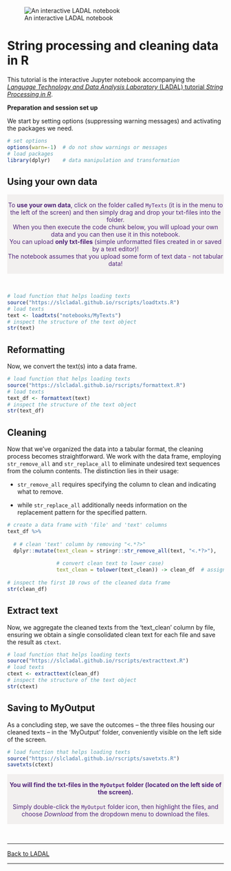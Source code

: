 
![An interactive LADAL notebook](https://slcladal.github.io/images/uq1.jpg)

# String processing and cleaning data in R

This tutorial is the interactive Jupyter notebook accompanying the [*Language Technology and Data Analysis Laboratory* (LADAL) tutorial *String Processing in R*](https://ladal.edu.au/coll.html). 


**Preparation and session set up**

We start by setting options (suppressing warning messages) and activating the packages we need. 

```r
# set options
options(warn=-1)  # do not show warnings or messages
# load packages
library(dplyr)    # data manipulation and transformation
```


## Using your own data

<div class="warning" style='padding:0.1em; background-color: rgba(215,209,204,.3); color:#51247a'>
<span>
<p style='margin-top:1em; text-align:center'>
To <b>use your own data</b>, click on the folder called `MyTexts` (it is in the menu to the left of the screen) and then simply drag and drop your txt-files into the folder. <br>When you then execute the code chunk below, you will upload your own data and you can then use it in this notebook.<br>You can upload <b>only txt-files</b> (simple unformatted files created in or saved by a text editor)! <br>The notebook assumes that you upload some form of text data - not tabular data! 
<br>
</p>
<p style='margin-left:1em;'>
</p></span>
</div>

<br>


```r
# load function that helps loading texts
source("https://slcladal.github.io/rscripts/loadtxts.R")
# load texts
text <- loadtxts("notebooks/MyTexts")
# inspect the structure of the text object
str(text)
```

## Reformatting

Now, we convert the text(s) into a data frame. 

```r
# load function that helps loading texts
source("https://slcladal.github.io/rscripts/formattext.R")
# load texts
text_df <- formattext(text)
# inspect the structure of the text object
str(text_df)
```


## Cleaning

Now that we've organized the data into a tabular format, the cleaning process becomes straightforward. We work with the data frame, employing `str_remove_all` and `str_replace_all` to eliminate undesired text sequences from the column contents. The distinction lies in their usage:

+ `str_remove_all` requires specifying the column to clean and indicating what to remove.  

+ while `str_replace_all` additionally needs information on the replacement pattern for the specified pattern.  

```r
# create a data frame with 'file' and 'text' columns
text_df %>%
  
  # # clean 'text' column by removing "<.*?>"
  dplyr::mutate(text_clean = stringr::str_remove_all(text, "<.*?>"),
                
                # convert clean text to lower case)
                text_clean = tolower(text_clean)) -> clean_df  # assign the result to 'clean_df'
  
# inspect the first 10 rows of the cleaned data frame
str(clean_df)
```

## Extract text

Now, we aggregate the cleaned texts from the 'text_clean' column by file, ensuring we obtain a single consolidated clean text for each file and save the result as `ctext`.

```r
# load function that helps loading texts
source("https://slcladal.github.io/rscripts/extracttext.R")
# load texts
ctext <- extracttext(clean_df)
# inspect the structure of the text object
str(ctext)
```

## Saving to MyOutput

As a concluding step, we save the outcomes – the three files housing our cleaned texts – in the 'MyOutput' folder, conveniently visible on the left side of the screen.

```r
# load function that helps loading texts
source("https://slcladal.github.io/rscripts/savetxts.R")
savetxts(ctext)
```

<div class="warning" style='padding:0.1em; background-color: rgba(215,209,204,.3); color:#51247a'>
<span>
<p style='margin-top:1em; text-align:center'>
<b>You will find the txt-files in the `MyOutput` folder (located on the left side of the screen).</b> <br><br>Simply double-click the `MyOutput` folder icon, then highlight the files, and choose *Download* from the dropdown menu to download the files. <br>
</p>
<p style='margin-left:1em;'>
</p></span>
</div>

<br>



***

[Back to LADAL](https://ladal.edu.au/string.html)

***


